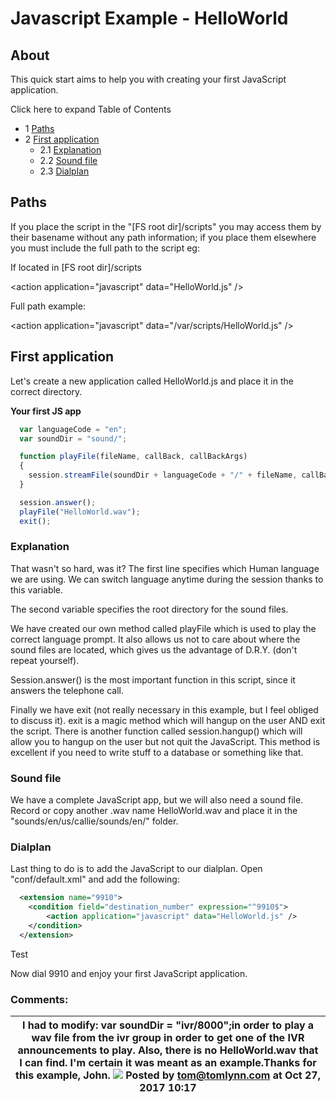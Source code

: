 
# Javascript Example - HelloWorld 

 

## About

This quick start aims to help you with creating your first JavaScript application. 

Click here to expand Table of Contents

* 1 [Paths](#-freeswitch--javascript-example---helloworld-)
* 2 [First application](#first-application)  
   * 2.1 [Explanation](#explanation)  
   * 2.2 [Sound file](#-freeswitch--javascript-example---helloworld-)  
   * 2.3 [Dialplan](#-freeswitch--javascript-example---helloworld-)

## Paths

If you place the script in the "\[FS root dir\]/scripts" you may access them by their basename without any path information; if you place them elsewhere you must include the full path to the script eg:

If located in \[FS root dir\]/scripts

&lt;action application="javascript" data="HelloWorld.js" />

Full path example:

&lt;action application="javascript" data="/var/scripts/HelloWorld.js" />

## First application

Let's create a new application called HelloWorld.js and place it in the correct directory.

**Your first JS app**

```js
  var languageCode = "en";
  var soundDir = "sound/";

  function playFile(fileName, callBack, callBackArgs)
  {
    session.streamFile(soundDir + languageCode + "/" + fileName, callBack, callBackArgs);
  }

  session.answer();
  playFile("HelloWorld.wav");
  exit(); 
```

### Explanation

That wasn't so hard, was it? The first line specifies which Human language we are using. We can switch language anytime during the session thanks to this variable.

The second variable specifies the root directory for the sound files.

We have created our own method called playFile which is used to play the correct language prompt. It also allows us not to care about where the sound files are located, which gives us the advantage of D.R.Y. (don't repeat yourself).

Session.answer() is the most important function in this script, since it answers the telephone call.

Finally we have exit (not really necessary in this example, but I feel obliged to discuss it). exit is a magic method which will hangup on the user AND exit the script. There is another function called session.hangup() which will allow you to hangup on the user but not quit the JavaScript. This method is excellent if you need to write stuff to a database or something like that.

### Sound file

We have a complete JavaScript app, but we will also need a sound file. Record or copy another .wav name HelloWorld.wav and place it in the "sounds/en/us/callie/sounds/en/" folder.

### Dialplan

Last thing to do is to add the JavaScript to our dialplan. Open "conf/default.xml" and add the following:

```xml
  <extension name="9910">
	<condition field="destination_number" expression="^9910$">
		<action application="javascript" data="HelloWorld.js" /> 
	</condition>
  </extension>
```

Test

Now dial 9910 and enjoy your first JavaScript application.

### Comments:

| I had to modify: var soundDir = "ivr/8000";in order to play a wav file from the ivr group in order to get one of the IVR announcements to play. Also, there is no HelloWorld.wav that I can find. I'm certain it was meant as an example.Thanks for this example, John. ![](/images/icons/contenttypes/comment_16.png) Posted by tom@tomlynn.com at Oct 27, 2017 10:17 |
| --------------------------------------------------------------------------------------------------------------------------------------------------------------------------------------------------------------------------------------------------------------------------------------------------------------------------------------------------------------------- |


